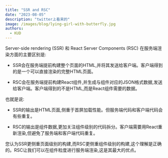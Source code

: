 ```yaml
---
title: "SSR and RSC"
date: "2023-08-05"
description: "twitter上看来的"
image: /images/blog/lying-girl-with-butterfly.jpg
authors:
  - KUD
---
```


Server-side rendering (SSR) 和 React Server Components (RSC) 在服务端渲染方面的主要区别是:

- SSR会在服务端提前构建整个页面的HTML,并将其发送给客户端。客户端得到的是一个可以直接渲染的完整HTML页面。

- RSC会在服务端提前构建React组件,并生成与组件对应的JSON格式数据,发送给客户端。客户端得到的不是HTML,而是React组件需要的数据。

也就是说:

- SSR的输出是HTML页面,侧重于首屏加载性能。但服务端代码和客户端代码会有些重复。

- RSC的输出是组件数据,更加关注组件级别的代码拆分。客户端需要用React重新渲染,但避免了服务端和客户端代码重复。

您认为SSR更侧重页面级别的构建,而RSC更侧重组件级别的构建,这个理解是正确的。RSC让我们可以在组件粒度进行服务端渲染,这是其最大的优点。
